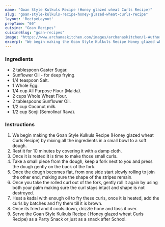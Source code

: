 ---
name: "Goan Style Kulkuls Recipe (Honey glazed wheat Curls Recipe)"
slug: "goan-style-kulkuls-recipe-honey-glazed-wheat-curls-recipe"
layout: 'RecipeLayout'
prepTime: "60"
cuisine: "Goan Recipes"
cuisineSlug: "goan-recipes"
image: "https://www.archanaskitchen.com/images/archanaskitchen/1-Author/sibyl_sunitha/Goan_Style_Kulkuls_Recipe__Honey_glazed_wheat_Curls_Recipe.jpg"
excerpt: "We begin making the Goan Style Kulkuls Recipe Honey glazed wheat Curls Recipe by mixing all the ingredients in a small bowl to a soft dough"
---

### Ingredients

- 2 tablespoon Caster Sugar.
- Sunflower Oil - for deep frying.
- 1/4 teaspoon Salt.
- 1 Whole Egg.
- 1/4 cup All Purpose Flour (Maida).
- 2 cups Whole Wheat Flour.
- 2 tablespoons Sunflower Oil.
- 1/2 cup Coconut milk.
- 1/2 cup Sooji (Semolina/ Rava).

### Instructions

1. We begin making the Goan Style Kulkuls Recipe (Honey glazed wheat Curls Recipe) by mixing all the ingredients in a small bowl to a soft dough.
1. Rest it for 10 minutes by covering it with a damp cloth.
1. Once it is rested it is time to make those small curls.
1. Take a small piece from the dough, keep a fork next to you and press the dough gently on the back of the fork.
1. Once the dough becomes flat, from one side start slowly rolling to join the other end, making sure the shape of the stripes remain.
1. Once you take the rolled curl out of the fork, gently roll it again by using both your palm making sure the curl stays intact and shape is not destroyed.
1. Heat a kadai with enough oil to fry these curls, once it is heated, add the curls by batches and fry them till it is brown.
1. Once its fried and it cools down, drizzle hone and toss it over.
1. Serve the Goan Style Kulkuls Recipe ( Honey glazed wheat Curls Recipe) as a Party Snack or just as a snack after School.
